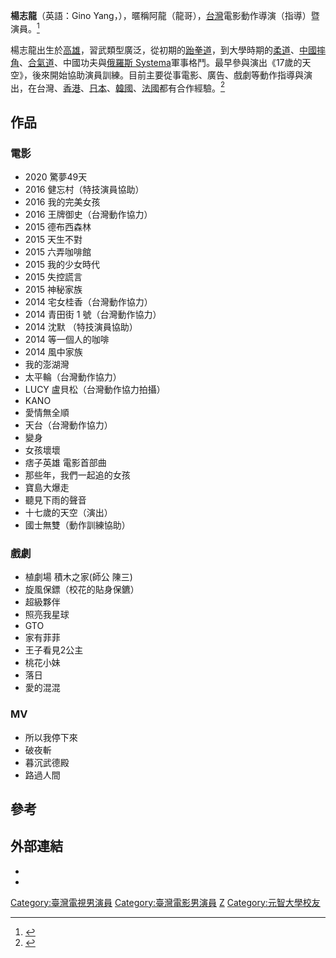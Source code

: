{{otheruses|subject=台灣電影動作導演（指導）暨演員|other=同名中華職棒中信兄弟隊右投手|楊志龍 (棒球運動員)}}
{{藝人
|姓名 = 楊志龍
|類型 = 幕後
|圖片 =<!--建議使用自由版權圖像-->
|圖片尺寸 =
|圖片簡介 =
|本名 =
|羅馬拼音 =
|英文名 = Gino Yang
|暱稱 = 阿龍（龍哥）
|其他藝名 =
|國籍 = {{ROC}}
|民族 =
|籍貫 =
|出生日期 = {{birth year and age|1976}}
|出生地點 = {{TWN}}[[高雄|高雄]]
|逝世日期 =
|逝世地點 =
|職業 =
|語言 =
|教育程度 = [[元智大學|元智大學]]資傳系
|宗教信仰 =
|配偶 =
|兒女 =
|父母 =
|音樂類型 =
|演奏樂器 =
|出道地點 =
|出道作 =
|出道日期 =
|代表作 =
|活躍年代 =
|唱片公司 =
|經紀公司 = Action Dragon Studio 動作龍 
|網站 =
|相關團體 =
|獎項 =
|IMDb = 6630433
|現任成員 =
|過往成員 =
|音樂專輯 =
|電影 =
|主持節目 =
|電視劇 =
|廣播劇 =
|舞台劇 =
|書籍 =
}}
'''楊志龍'''（英語：Gino Yang，{{bd|1976年|||}}），暱稱阿龍（龍哥），[[台灣|台灣]]電影動作導演（指導）暨演員。<ref>{{cite news |title=【2012 Oct. 封面故事】 小人物ｘ大銀幕 |url=http://www.marieclaire.com.tw/magazine/cat_content/9090/ |language=中文 |publisher=美麗佳人 |date=2012年10月 |quote=硬底子影像舞者－楊志龍 |access-date=2014-07-18 |archive-url=https://web.archive.org/web/20140725122104/http://www.marieclaire.com.tw/magazine/cat_content/9090/ |archive-date=2014-07-25 |dead-url=yes }}</ref>

楊志龍出生於[[高雄|高雄]]，習武類型廣泛，從初期的[[跆拳道|跆拳道]]，到大學時期的[[柔道|柔道]]、[[中國摔角|中國摔角]]、[[合氣道|合氣道]]、中國功夫與[[俄羅斯_Systema|俄羅斯 Systema]]軍事格鬥。最早參與演出《17歲的天空》，後來開始協助演員訓練。目前主要從事電影、廣告、戲劇等動作指導與演出，在台灣、[[香港|香港]]、[[日本|日本]]、[[韓國|韓國]]、[[法國|法國]]都有合作經驗。<ref>{{cite news |title=鄭捷見人就砍！《痞子英雄》武術指導楊志龍教6招防身 |url=http://www.ettoday.net/news/20140522/359888.htm |language=中文 |publisher=ETtoday |date=2014年5月22日 |accessdate=2014年7月18日 |archive-date=2015年9月24日 |archive-url=https://web.archive.org/web/20150924125257/http://www.ettoday.net/news/20140522/359888.htm |dead-url=no }}</ref>

==作品==
===電影===
* 2020 驚夢49天
* 2016 健忘村（特技演員協助）
* 2016 我的完美女孩
* 2016 王牌御史（台灣動作協力）
* 2015 德布西森林
* 2015 天生不對
* 2015 六弄咖啡館
* 2015 我的少女時代
* 2015 失控謊言
* 2015 神秘家族
* 2014 宅女桂香（台灣動作協力） 
* 2014 青田街 1 號（台灣動作協力）
* 2014 沈默 （特技演員協助）
* 2014 等一個人的咖啡
* 2014 風中家族
* 我的澎湖灣
* 太平輪（台灣動作協力）
* LUCY 盧貝松（台灣動作協力拍攝）
* KANO
* 愛情無全順
* 天台（台灣動作協力）
* 變身
* 女孩壞壞
* 痞子英雄 電影首部曲
* 那些年，我們一起追的女孩
* 寶島大爆走
* 聽見下雨的聲音
* 十七歲的天空（演出）
* 國士無雙（動作訓練協助）

===戲劇===
*植劇場 積木之家(師公 陳三)
* 旋風保鏢（校花的貼身保鑣）
* 超級夥伴
* 照亮我星球
* GTO 
* 家有菲菲
* 王子看見2公主
* 桃花小妹
* 落日
* 愛的混混

===MV===
* 所以我停下來
* 破夜斬
* 暮沉武德殿
* 路過人間

==參考==
{{reflist}}

==外部連結==
* {{hkmdb name|76521}}
* {{Taiwancinema people|36059}}

[[Category:臺灣電視男演員|Category:臺灣電視男演員]]
[[Category:臺灣電影男演員|Category:臺灣電影男演員]]
[[Category:楊姓|Z]]
[[Category:元智大學校友|Category:元智大學校友]]
